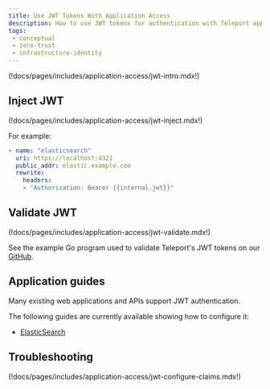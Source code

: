 ```yaml
---
title: Use JWT Tokens With Application Access
description: How to use JWT tokens for authentication with Teleport application access.
tags:
 - conceptual
 - zero-trust
 - infrastructure-identity
---
```


(!docs/pages/includes/application-access/jwt-intro.mdx!)

## Inject JWT

(!docs/pages/includes/application-access/jwt-inject.mdx!)

For example:

```yaml
- name: "elasticsearch"
  uri: https://localhost:4321
  public_addr: elastic.example.com
  rewrite:
    headers:
    - "Authorization: Bearer {{internal.jwt}}"
```

## Validate JWT

(!docs/pages/includes/application-access/jwt-validate.mdx!)

See the example Go program used to validate Teleport's JWT tokens on our
[GitHub](https://github.com/gravitational/teleport/blob/v(=teleport.version=)/examples/jwt/verify-jwt.go).

## Application guides

Many existing web applications and APIs support JWT authentication.

The following guides are currently available showing how to configure it:

- [ElasticSearch](./elasticsearch.mdx)

## Troubleshooting

(!docs/pages/includes/application-access/jwt-configure-claims.mdx!)